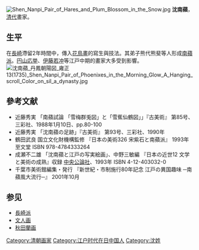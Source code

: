[[File:Shen_Nanpi_Pair_of_Hares_and_Plum_Blossom_in_the_Snow.jpg|thumb]]
'''沈南蘋'''{{BD|1682年||？||}}，[[清朝|清代]]畫家。

== 生平 ==
在[[长崎市|長崎]]滯留2年時間中，傳入[[花鸟画|花鳥畫]]的寫生與技法。其弟子熊代熊斐等人形成[[南蘋派|南蘋派]]。[[圆山应举|円山応挙]]、[[伊藤若冲|伊藤若冲]]等江戸中期的畫家大多受到影響。
[[File:沈南蘋_丹鳳朝陽図_雍正13(1735)_Shen_Nanpi_Pair_of_Phoenixes_in_the_Morning_Glow_A_Hanging_scroll_Color_on_sil_a_dynasty.jpg|thumb]]

== 參考文献 ==
* 近藤秀実 「南蘋試論 「雪梅群兎図」と「雪蕉仙鶴図」」『古美術』 第85号、三彩社、1988年1月10日、pp.80-100
* 近藤秀実 「沈南蘋の足跡」『古美術』 第93号、三彩社、1990年
* 鶴田武良 国立文化財機構監修 『日本の美術326 宋紫石と南蘋派』 1993年 至文堂 ISBN 978-4784333264
* 成瀬不二雄 「沈南蘋と江戸の写実絵画」、中野三敏編 『日本の近世12 文学と美術の成熟』収録 [[中央公論新社|中央公論社]]、1993年 ISBN 4-12-403032-0
* 千葉市美術館編集・発行 『新世紀・市制施行80年記念 江戸の異国趣味 ─南蘋風大流行─』 2001年10月

== 参见 ==
* [[長崎派|長崎派]]
* [[文人画|文人画]]
* [[秋田蘭畫|秋田蘭画]]


[[Category:清朝画家|Category:清朝画家]]
[[Category:江户时代在日中国人|Category:江户时代在日中国人]]
[[Category:沈姓|Category:沈姓]]